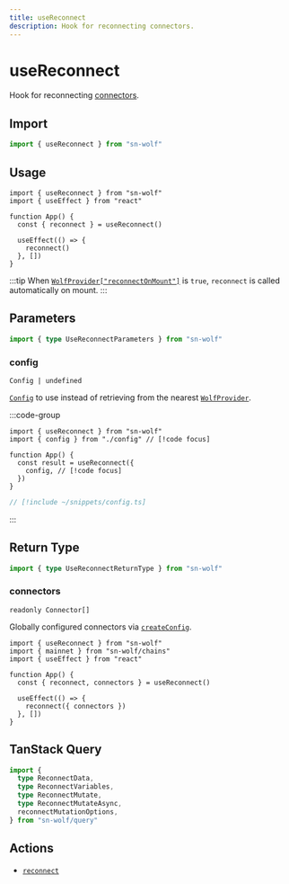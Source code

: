 ```yaml
---
title: useReconnect
description: Hook for reconnecting connectors.
---
```


# useReconnect

Hook for reconnecting [connectors](/core/api/connectors).

## Import

```ts
import { useReconnect } from "sn-wolf"
```

## Usage

```tsx [index.tsx]
import { useReconnect } from "sn-wolf"
import { useEffect } from "react"

function App() {
  const { reconnect } = useReconnect()

  useEffect(() => {
    reconnect()
  }, [])
}
```

:::tip
When [`WolfProvider["reconnectOnMount"]`](/react/api/WolfProvider#reconnectonmount) is `true`, `reconnect` is called automatically on mount.
:::

## Parameters

```ts
import { type UseReconnectParameters } from "sn-wolf"
```

### config

`Config | undefined`

[`Config`](/react/api/createConfig#config) to use instead of retrieving from the nearest [`WolfProvider`](/react/api/WolfProvider).

:::code-group
```tsx [index.tsx]
import { useReconnect } from "sn-wolf"
import { config } from "./config" // [!code focus]

function App() {
  const result = useReconnect({
    config, // [!code focus]
  })
}
```

```ts [config.ts]
// [!include ~/snippets/config.ts]
```
:::


<MutationOptions mutate="reconnect" TError="ReconnectErrorType" TVariables="{ connectors?: (CreateConnectorFn | Connector)[] | undefined; }" TData="{ accounts: readonly [Address, ...Address[]]; chainId: number; connector: Connector }" />

## Return Type

```ts
import { type UseReconnectReturnType } from "sn-wolf"
```

### connectors

`readonly Connector[]`

Globally configured connectors via [`createConfig`](/react/api/createConfig#connectors).

```tsx [index.tsx]
import { useReconnect } from "sn-wolf"
import { mainnet } from "sn-wolf/chains"
import { useEffect } from "react"

function App() {
  const { reconnect, connectors } = useReconnect()

  useEffect(() => {
    reconnect({ connectors })
  }, [])
}
```


<MutationResult mutate="reconnect" TError="ReconnectErrorType" TVariables="{ connectors?: (CreateConnectorFn | Connector)[] | undefined; }" TData="{ accounts: readonly [Address, ...Address[]]; chainId: number; connector: Connector }" />

## TanStack Query

```ts
import {
  type ReconnectData,
  type ReconnectVariables,
  type ReconnectMutate,
  type ReconnectMutateAsync,
  reconnectMutationOptions,
} from "sn-wolf/query"
```

## Actions

- [`reconnect`](/core/actions/reconnect)
